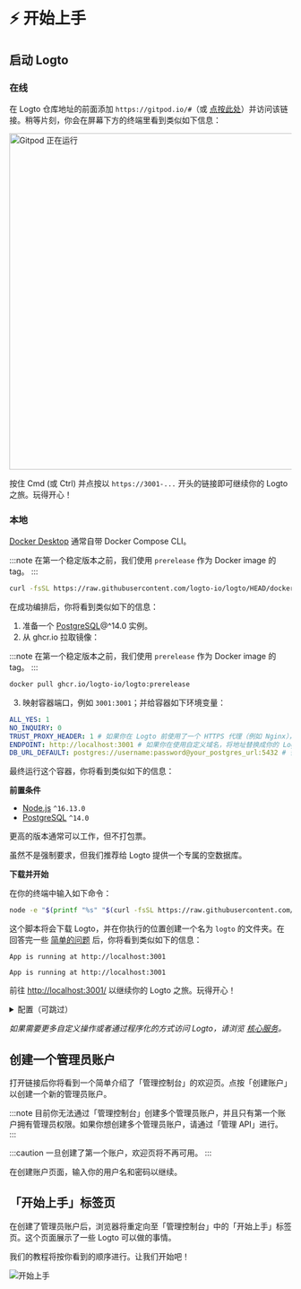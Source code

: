 

# ⚡ 开始上手

## 启动 Logto

### 在线

在 Logto 仓库地址的前面添加 `https://gitpod.io/#`（或 <a href="https://gitpod.io/#https://github.com/logto-io/logto" target="_blank" rel="noopener">点按此处</a>）并访问该链接。稍等片刻，你会在屏幕下方的终端里看到类似如下信息：

<img src={gitpodRunning} alt="Gitpod 正在运行" width="600px" />

按住 Cmd (或 Ctrl) 并点按以 `https://3001-...` 开头的链接即可继续你的 Logto 之旅。玩得开心！

### 本地

<Tabs>

<TabItem value="docker-compose" label="Docker Compose">

[Docker Desktop](https://www.docker.com/products/docker-desktop) 通常自带 Docker Compose CLI。

:::note
在第一个稳定版本之前，我们使用 `prerelease` 作为 Docker image 的 tag。
:::

```bash
curl -fsSL https://raw.githubusercontent.com/logto-io/logto/HEAD/docker-compose.yml | TAG=prerelease docker compose -p logto -f - up
```

在成功编排后，你将看到类似如下的信息：

</TabItem>

<TabItem value="docker" label="Docker">

1. 准备一个 [PostgreSQL](https://www.postgresql.org/)@^14.0 实例。
2. 从 ghcr.io 拉取镜像：

:::note
在第一个稳定版本之前，我们使用 `prerelease` 作为 Docker image 的 tag。
:::

```bash
docker pull ghcr.io/logto-io/logto:prerelease
```

3. 映射容器端口，例如 `3001:3001`；并给容器如下环境变量：

```yml
ALL_YES: 1
NO_INQUIRY: 0
TRUST_PROXY_HEADER: 1 # 如果你在 Logto 前使用了一个 HTTPS 代理（例如 Nginx），设置为 1
ENDPOINT: http://localhost:3001 # 如果你在使用自定义域名，将地址替换成你的 Logto URL
DB_URL_DEFAULT: postgres://username:password@your_postgres_url:5432 # 替换成你的 Postgres DSN
```

最终运行这个容器，你将看到类似如下的信息：

</TabItem>

<TabItem value="script" label="Download script">

**前置条件**

- [Node.js](https://nodejs.org/) `^16.13.0`
- [PostgreSQL](https://postgresql.org/) `^14.0`

更高的版本通常可以工作，但不打包票。

虽然不是强制要求，但我们推荐给 Logto 提供一个专属的空数据库。

**下载并开始**

在你的终端中输入如下命令：

```bash
node -e "$(printf "%s" "$(curl -fsSL https://raw.githubusercontent.com/logto-io/logto/master/install.js)")"
```

这个脚本将会下载 Logto，并在你执行的位置创建一个名为 `logto` 的文件夹。在回答完一些 [简单的问题](../../references/core/configuration.md#questions) 后，你将看到类似如下的信息：

```text
App is running at http://localhost:3001
```

</TabItem>

</Tabs>

```text
App is running at http://localhost:3001
```

前往 <a target="_blank" href="http://localhost:3001/" rel="noopener">http://localhost:3001/</a> 以继续你的 Logto 之旅。玩得开心！

<details>

<summary>配置（可跳过）</summary>

Logto 使用环境变量进行配置，并支持 `.env` 文件。使用细节以及完整的变量列表见 [配置](../../references/core/configuration.md) 页面。

</details>

_如果需要更多自定义操作或者通过程序化的方式访问 Logto，请浏览 [核心服务](../../references/core/README.mdx)。_

## 创建一个管理员账户

打开链接后你将看到一个简单介绍了「管理控制台」的欢迎页。点按「创建账户」以创建一个新的管理员账户。

:::note
目前你无法通过「管理控制台」创建多个管理员账户，并且只有第一个账户拥有管理员权限。如果你想创建多个管理员账户，请通过「管理 API」进行。
:::

:::caution
一旦创建了第一个账户，欢迎页将不再可用。
:::

在创建账户页面，输入你的用户名和密码以继续。

## 「开始上手」标签页

在创建了管理员账户后，浏览器将重定向至「管理控制台」中的「开始上手」标签页。这个页面展示了一些 Logto 可以做的事情。

我们的教程将按你看到的顺序进行。让我们开始吧！

![开始上手](./assets/get-started.png)
